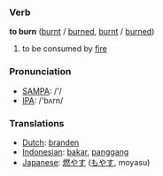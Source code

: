 === Verb ===

'''to burn''' ([[burnt]] / [[burned]], [[burnt]] / [[burned]])

# to be consumed by [[fire]]

=== Pronunciation ===
*[[w:SAMPA|SAMPA]]: /'/
*[[w:IPA|IPA]]: /'bʌrn/

=== Translations ===
*[[Dutch]]: [[branden]]
*[[Indonesian]]: [[bakar]], [[panggang]]
*[[Japanese]]: [[燃やす]] ([[もやす]], moyasu)